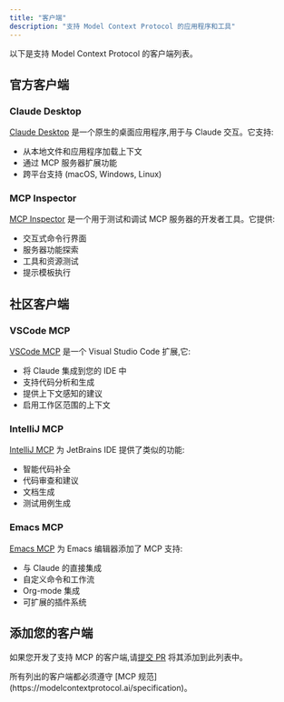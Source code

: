 ```yaml
---
title: "客户端"
description: "支持 Model Context Protocol 的应用程序和工具"
---
```


以下是支持 Model Context Protocol 的客户端列表。

## 官方客户端

### Claude Desktop

[Claude Desktop](https://claude.ai/desktop) 是一个原生的桌面应用程序,用于与 Claude 交互。它支持:

- 从本地文件和应用程序加载上下文
- 通过 MCP 服务器扩展功能
- 跨平台支持 (macOS, Windows, Linux)

### MCP Inspector

[MCP Inspector](https://github.com/modelcontextprotocol/inspector) 是一个用于测试和调试 MCP 服务器的开发者工具。它提供:

- 交互式命令行界面
- 服务器功能探索
- 工具和资源测试
- 提示模板执行

## 社区客户端

### VSCode MCP

[VSCode MCP](https://marketplace.visualstudio.com/items?itemName=mcp.vscode-mcp) 是一个 Visual Studio Code 扩展,它:

- 将 Claude 集成到您的 IDE 中
- 支持代码分析和生成
- 提供上下文感知的建议
- 启用工作区范围的上下文

### IntelliJ MCP

[IntelliJ MCP](https://plugins.jetbrains.com/plugin/12345-mcp) 为 JetBrains IDE 提供了类似的功能:

- 智能代码补全
- 代码审查和建议
- 文档生成
- 测试用例生成

### Emacs MCP

[Emacs MCP](https://github.com/username/emacs-mcp) 为 Emacs 编辑器添加了 MCP 支持:

- 与 Claude 的直接集成
- 自定义命令和工作流
- Org-mode 集成
- 可扩展的插件系统

## 添加您的客户端

如果您开发了支持 MCP 的客户端,请[提交 PR](https://github.com/modelcontextprotocol/website) 将其添加到此列表中。

<Note>
  所有列出的客户端都必须遵守 [MCP 规范](https://modelcontextprotocol.ai/specification)。
</Note> 